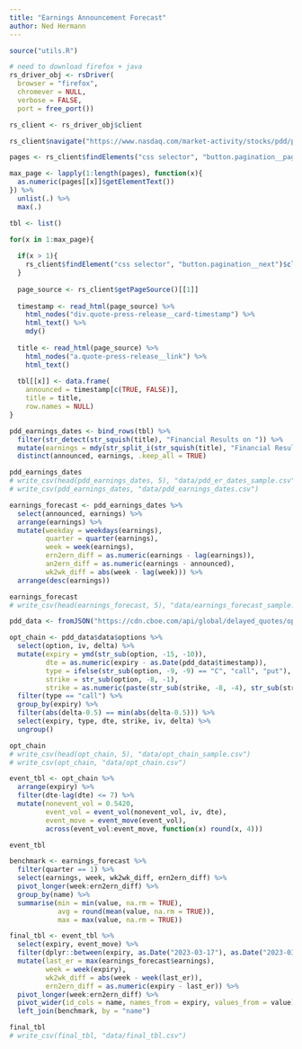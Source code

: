 ```yaml
---
title: "Earnings Announcement Forecast"
author: Ned Hermann
---
```


```r
source("utils.R")
```

```r
# need to download firefox + java
rs_driver_obj <- rsDriver(
  browser = "firefox",
  chromever = NULL,
  verbose = FALSE,
  port = free_port())

rs_client <- rs_driver_obj$client
```

```r
rs_client$navigate("https://www.nasdaq.com/market-activity/stocks/pdd/press-releases")

pages <- rs_client$findElements("css selector", "button.pagination__page")

max_page <- lapply(1:length(pages), function(x){
  as.numeric(pages[[x]]$getElementText())
}) %>%
  unlist(.) %>%
  max(.)
```

```r
tbl <- list()

for(x in 1:max_page){
  
  if(x > 1){
    rs_client$findElement("css selector", "button.pagination__next")$clickElement()
  }
  
  page_source <- rs_client$getPageSource()[[1]]
  
  timestamp <- read_html(page_source) %>%
    html_nodes("div.quote-press-release__card-timestamp") %>%
    html_text() %>%
    mdy()
  
  title <- read_html(page_source) %>%
    html_nodes("a.quote-press-release__link") %>%
    html_text()
  
  tbl[[x]] <- data.frame(
    announced = timestamp[c(TRUE, FALSE)],
    title = title,
    row.names = NULL)
}

pdd_earnings_dates <- bind_rows(tbl) %>%
  filter(str_detect(str_squish(title), "Financial Results on ")) %>%
  mutate(earnings = mdy(str_split_i(str_squish(title), "Financial Results on ", 2))) %>%
  distinct(announced, earnings, .keep_all = TRUE)

pdd_earnings_dates
# write_csv(head(pdd_earnings_dates, 5), "data/pdd_er_dates_sample.csv")
# write_csv(pdd_earnings_dates, "data/pdd_earnings_dates.csv")
```

```r
earnings_forecast <- pdd_earnings_dates %>%
  select(announced, earnings) %>%
  arrange(earnings) %>%
  mutate(weekday = weekdays(earnings),
         quarter = quarter(earnings),
         week = week(earnings),
         ern2ern_diff = as.numeric(earnings - lag(earnings)),
         an2ern_diff = as.numeric(earnings - announced),
         wk2wk_diff = abs(week - lag(week))) %>%
  arrange(desc(earnings)) 

earnings_forecast
# write_csv(head(earnings_forecast, 5), "data/earnings_forecast_sample.csv")
```

```r
pdd_data <- fromJSON("https://cdn.cboe.com/api/global/delayed_quotes/options/PDD.json")

opt_chain <- pdd_data$data$options %>%
  select(option, iv, delta) %>%
  mutate(expiry = ymd(str_sub(option, -15, -10)),
         dte = as.numeric(expiry - as.Date(pdd_data$timestamp)),
         type = ifelse(str_sub(option, -9, -9) == "C", "call", "put"),
         strike = str_sub(option, -8, -1),
         strike = as.numeric(paste(str_sub(strike, -8, -4), str_sub(strike, -3, -1), sep = "."))) %>%
  filter(type == "call") %>%
  group_by(expiry) %>%
  filter(abs(delta-0.5) == min(abs(delta-0.5))) %>%
  select(expiry, type, dte, strike, iv, delta) %>%
  ungroup()

opt_chain
# write_csv(head(opt_chain, 5), "data/opt_chain_sample.csv")
# write_csv(opt_chain, "data/opt_chain.csv")
```

```r
event_tbl <- opt_chain %>%
  arrange(expiry) %>%
  filter(dte-lag(dte) <= 7) %>%
  mutate(nonevent_vol = 0.5420,
         event_vol = event_vol(nonevent_vol, iv, dte),
         event_move = event_move(event_vol),
         across(event_vol:event_move, function(x) round(x, 4)))

event_tbl
```

```r
benchmark <- earnings_forecast %>%
  filter(quarter == 1) %>%
  select(earnings, week, wk2wk_diff, ern2ern_diff) %>%
  pivot_longer(week:ern2ern_diff) %>%
  group_by(name) %>%
  summarise(min = min(value, na.rm = TRUE),
            avg = round(mean(value, na.rm = TRUE)),
            max = max(value, na.rm = TRUE))

final_tbl <- event_tbl %>%
  select(expiry, event_move) %>%
  filter(dplyr::between(expiry, as.Date("2023-03-17"), as.Date("2023-03-31"))) %>%
  mutate(last_er = max(earnings_forecast$earnings),
         week = week(expiry),
         wk2wk_diff = abs(week - week(last_er)),
         ern2ern_diff = as.numeric(expiry - last_er)) %>%
  pivot_longer(week:ern2ern_diff) %>%
  pivot_wider(id_cols = name, names_from = expiry, values_from = value) %>%
  left_join(benchmark, by = "name")

final_tbl
# write_csv(final_tbl, "data/final_tbl.csv")
```




